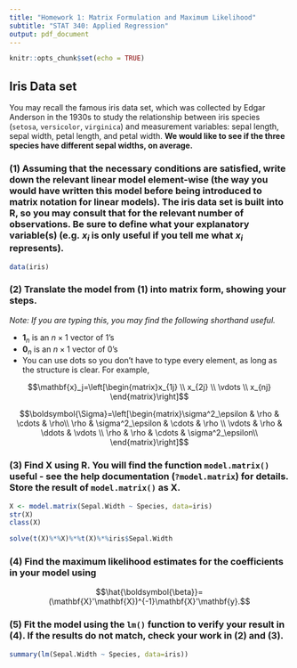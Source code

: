 ---
title: "Homework 1: Matrix Formulation and Maximum Likelihood"
subtitle: "STAT 340: Applied Regression"
output: pdf_document
---

```{r setup, include=FALSE}
knitr::opts_chunk$set(echo = TRUE)
```


## Iris Data set

You may recall the famous iris data set, which was collected by Edgar Anderson in the 1930s to study the relationship between iris species (`setosa`, `versicolor`, `virginica`) and measurement variables: sepal length, sepal width, petal length, and petal width. **We would like to see if the three species have different sepal widths, on average.**


### (1) Assuming that the necessary conditions are satisfied, write down the relevant linear model element-wise (the way you would have written this model before being introduced to matrix notation for linear models). The iris data set is built into R, so you may consult that for the relevant number of observations. Be sure to define what your explanatory variable(s) (e.g. $x_i$ is only useful if you tell me what $x_i$ represents).

```{r}
data(iris)
```

### (2) Translate the model from (1) into matrix form, showing your steps. 

*Note: If you are typing this, you may find the following shorthand useful.*

- $\mathbf{1}_n$ is an $n\times 1$ vector of 1's
- $\mathbf{0}_n$ is an $n\times 1$ vector of 0's
- You can use dots so you don't have to type every element, as long as the structure is clear. For example,

$$\mathbf{x}_j=\left[\begin{matrix}x_{1j} \\ x_{2j} \\ \vdots \\ x_{nj} \end{matrix}\right]$$

$$\boldsymbol{\Sigma}=\left[\begin{matrix}\sigma^2_\epsilon & \rho & \cdots & \rho\\
                                          \rho & \sigma^2_\epsilon & \cdots & \rho \\
                                          \vdots & \rho & \ddots & \vdots \\ 
                                          \rho & \rho & \cdots & \sigma^2_\epsilon\\ \end{matrix}\right]$$
                                          
                                          
### (3) Find X using R. You will find the function `model.matrix()` useful - see the help documentation (`?model.matrix`) for details. Store the result of `model.matrix()` as X.

```{r}
X <- model.matrix(Sepal.Width ~ Species, data=iris)
str(X)
class(X)

solve(t(X)%*%X)%*%t(X)%*%iris$Sepal.Width
```


### (4) Find the maximum likelihood estimates for the coefficients in your model using
$$\hat{\boldsymbol{\beta}}=(\mathbf{X}'\mathbf{X})^{-1}\mathbf{X}'\mathbf{y}.$$



### (5) Fit the model using the `lm()` function to verify your result in (4). If the results do not match, check your work in (2) and (3). 

```{r}
summary(lm(Sepal.Width ~ Species, data=iris))
```

